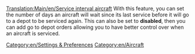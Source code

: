 [[Translation:Main/en/Service interval aircraft]]
{{en/-}}
With this feature, you can set the number of days an aircraft will wait since its last service before it will go to a depot to be serviced again. This can also be set to '''disabled''', then you can add go to depot orders allowing you to have better control over when an aircraft is serviced.
[[Category:en/Settings & Preferences]]
[[Category:en/Aircraft]]
{{OpenTTD-Patch-Stub}}